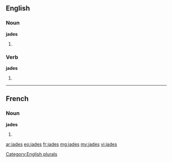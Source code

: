 ==English==

===Noun===
'''jades'''

# {{plural of|[[jade]]}}

===Verb===
'''jades'''

# {{third-person singular of|jade}}

[[Category:English plurals]]

----

==French==

===Noun===
'''jades''' {{m}}

# {{plural of|[[jade]]|lang=fr}}

[[ar:jades]]
[[eo:jades]]
[[fr:jades]]
[[mg:jades]]
[[my:jades]]
[[vi:jades]]